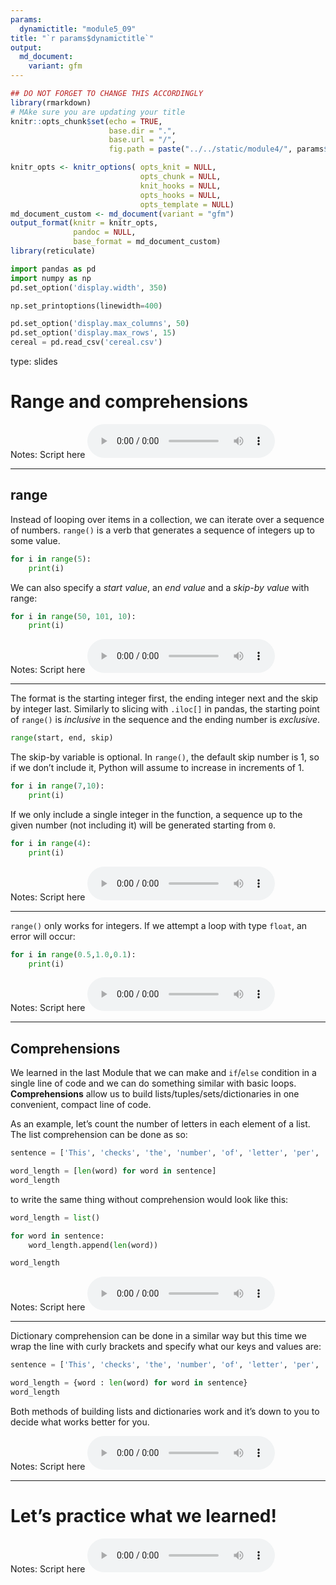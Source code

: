 ```yaml
---
params:
  dynamictitle: "module5_09"
title: "`r params$dynamictitle`"
output: 
  md_document:
    variant: gfm
---
```



```r
## DO NOT FORGET TO CHANGE THIS ACCORDINGLY 
library(rmarkdown)
# MAke sure you are updating your title 
knitr::opts_chunk$set(echo = TRUE,
                      base.dir = ".", 
                      base.url = "/",
                      fig.path = paste("../../static/module4/", params$dynamictitle,"/", sep = ""))

knitr_opts <- knitr_options( opts_knit = NULL,
                             opts_chunk = NULL,
                             knit_hooks = NULL,
                             opts_hooks = NULL,
                             opts_template = NULL)
md_document_custom <- md_document(variant = "gfm")
output_format(knitr = knitr_opts,
              pandoc = NULL,
              base_format = md_document_custom)
library(reticulate)

```


```python
import pandas as pd
import numpy as np
pd.set_option('display.width', 350)

np.set_printoptions(linewidth=400)

pd.set_option('display.max_columns', 50)
pd.set_option('display.max_rows', 15)
cereal = pd.read_csv('cereal.csv')
```


type: slides


# Range and comprehensions

Notes: Script here
<html>
<audio controls >
  <source src="/placeholder_audio.mp3" />
</audio></html>

---


## range 

Instead of looping over items in a collection, we can iterate over a sequence of numbers.  `range()` is a verb that generates a sequence of integers up to some value.

```python
for i in range(5):
    print(i)
```
We can also specify a _start value_, an _end value_ and a _skip-by value_ with range:

```python
for i in range(50, 101, 10):
    print(i)
```


Notes: Script here
<html>
<audio controls >
  <source src="/placeholder_audio.mp3" />
</audio></html>

---

The format is the starting integer first, the ending integer next and the skip by integer last.  Similarly to slicing with `.iloc[]` in pandas, the starting point of `range()` is *inclusive* in the sequence and the ending number is *exclusive*.  

```python
range(start, end, skip)
```

The skip-by variable is optional.  In `range()`, the default skip number is 1, so if we don't include it, Python will assume to increase in increments of 1. 

```python
for i in range(7,10):
    print(i)
```
If we only include a single integer in the function, a sequence up to the given number (not including it) will be generated starting from `0`.

```python
for i in range(4):
    print(i)
```
Notes: Script here
<html>
<audio controls >
  <source src="/placeholder_audio.mp3" />
</audio></html>

---

`range()` only works for integers.  If we attempt a loop with type `float`, an error will occur: 

```python
for i in range(0.5,1.0,0.1):
    print(i)
```

Notes: Script here
<html>
<audio controls >
  <source src="/placeholder_audio.mp3" />
</audio></html>

---

## Comprehensions

We learned in the last Module that we can make and `if`/`else` condition in a single line of code and we can do something similar with basic loops. 
**Comprehensions** allow us to build lists/tuples/sets/dictionaries in one convenient, compact line of code.

As an example, let's count the number of letters in each element of a list.  The list comprehension can be done as so:
```python
sentence = ['This', 'checks', 'the', 'number', 'of', 'letter', 'per', 'word']

word_length = [len(word) for word in sentence]
word_length
```

to write the same thing without comprehension would look like this:

```python
word_length = list()

for word in sentence:
    word_length.append(len(word))

word_length
```


Notes: Script here
<html>
<audio controls >
  <source src="/placeholder_audio.mp3" />
</audio></html>

---

Dictionary comprehension can be done in a similar way but this time we wrap the line with curly brackets and specify what our keys and values are: 


```python
sentence = ['This', 'checks', 'the', 'number', 'of', 'letter', 'per', 'word']

word_length = {word : len(word) for word in sentence}
word_length
```

Both methods of building lists and dictionaries work and it's down to you to decide what works better for you. 

Notes: Script here
<html>
<audio controls >
  <source src="/placeholder_audio.mp3" />
</audio></html>

---

# Let’s practice what we learned!

Notes: Script here
<html>
<audio controls >
  <source src="/placeholder_audio.mp3" />